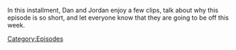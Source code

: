 {{DEFAULTSORT:
    #_EPISODE_0871S:Taking A Lil' Breaky
}}{{Episode
    | title           = Taking A Lil' Breaky
    | caption         = Listen to this episode on [https://knowledgefight.libsyn.com/taking-a-lil-breaky Libsyn], Read the [[Transcript/Taking A Lil' Breaky|Unofficial Transcript]], View discussion on [https://reddit.com/17zgqf7 Reddit]
    | episodeNumber   = S015
    | length          = 00:35:12
    | airDate         = November 20, 2023
    | previousEpisode = [[871: November 14, 2023]]
    | nextEpisode     = [[872: November 26, 2023]]
}}

{{Stub}}

In this installment, Dan and Jordan enjoy a few clips, talk about why this episode is so short, and let everyone know that they are going to be off this week.

[[Category:Episodes]]
